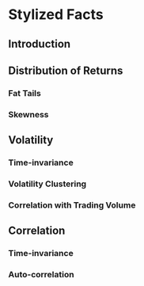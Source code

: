 # Stylized Facts

## Introduction

## Distribution of Returns

### Fat Tails

<!-- A distribuição de retornos financeiros apresenta leptokurtose.  -->
<!-- A ocorrência de eventos extremos é mais provável comparado com uma distribuição normal, i.e., as caudas da distribuição empírica de retornos são mais ``pesadas''  -->
<!-- comparadas com as caudas esperadas supondo uma distribuição normal de probabilidade. -->

### Skewness

<!-- A distribuição empírica de retornos é distorcida para esquerda. Retornos negativos são mais prováveis que retornos positivos. -->

## Volatility


<!-- \begin{equation} -->
<!--  \sigma = \sqrt{ \frac{1}{N-1} \sum_{i=1}^N (x_i - \overline{x})^2} -->
<!-- (\#eq:sd) -->
<!-- \end{equation} -->


### Time-invariance

<!-- A volatilidade de retornos financeiros não é constante ao longo do tempo. -->

### Volatility Clustering

<!-- Eventos extremos são observados próximos um dos outros. -->

### Correlation with Trading Volume

<!-- O volume de negociação de um ativo tem correlação significante com a volatilidade do mesmo. -->

## Correlation

<!-- \begin{equation} -->
<!-- (\#eq:correlation) -->
<!-- \rho = \frac{\sum\limits_{t=1}^{T} (r_t - \hat{r}_t)(s_t - \hat{s}_t)}{\sqrt{\sum\limits_{t=1}^{T} (r_t^{\tau} - \hat{r}_t^{\tau})^2}\sqrt{\sum\limits_{t=1}^{T}(s_t - \hat{s}_t)^2}}, -->
<!-- \end{equation} -->
<!-- onde $\hat{r}_t$ e $\hat{s}_t$ são a média amostral de $r_t$ e $s_t$, respectivamente. -->

### Time-invariance

<!-- A correlação entre duas series temporais de retornos financeiros não é constante ao longo do tempo. -->

### Auto-correlation

<!-- Retornos financeiros apresentam baixa autocorrelação (linear), exceto em escalas de tempo muito baixas, e.g., minutos, onde há presença de efeitos de microstructura. -->
<!-- Por outro lado, a função de autocorrelação do valor absoluto de retornos financeiros decai lentamente com o tempo. -->

<!-- A correlação contemporânea é maior do que a correlação cruzada. -->
